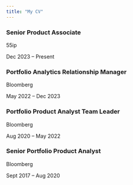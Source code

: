 ```yaml
---
title: "My CV"
---
```

```{=html}
<!-- Timeline HTML -->
<div class="timeline">
  <div class="timeline-item left">
    <h3>Senior Product Associate</h3>
    <p>55ip</p>
    <p>Dec 2023 – Present</p>
  </div>

  <div class="timeline-item right">
    <h3>Portfolio Analytics Relationship Manager</h3>
    <p>Bloomberg</p>
    <p>May 2022 – Dec 2023</p>
  </div>

  <div class="timeline-item left">
    <h3>Portfolio Product Analyst Team Leader</h3>
    <p>Bloomberg</p>
    <p>Aug 2020 – May 2022</p>
  </div>

  <div class="timeline-item right">
    <h3>Senior Portfolio Product Analyst</h3>
    <p>Bloomberg</p>
    <p>Sept 2017 – Aug 2020</p>
  </div>
</div>
```
